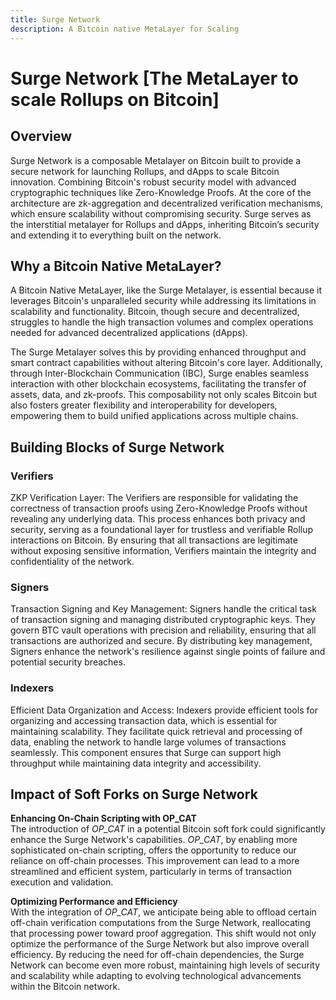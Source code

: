 ```yaml
---
title: Surge Network
description: A Bitcoin native MetaLayer for Scaling
---
```



# Surge Network [The MetaLayer to scale Rollups on Bitcoin]

## Overview

Surge Network is a composable Metalayer on Bitcoin built to provide a secure network for launching Rollups, and dApps to scale Bitcoin innovation. Combining Bitcoin's robust security model with advanced cryptographic techniques like Zero-Knowledge Proofs. At the core of the architecture are zk-aggregation and decentralized verification mechanisms, which ensure scalability without compromising security. Surge serves as the interstitial metalayer for Rollups and dApps, inheriting Bitcoin’s security and extending it to everything built on the network.

## Why a Bitcoin Native MetaLayer?

A Bitcoin Native MetaLayer, like the Surge Metalayer, is essential because it leverages Bitcoin's unparalleled security while addressing its limitations in scalability and functionality. Bitcoin, though secure and decentralized, struggles to handle the high transaction volumes and complex operations needed for advanced decentralized applications (dApps).

The Surge Metalayer solves this by providing enhanced throughput and smart contract capabilities without altering Bitcoin's core layer. Additionally, through Inter-Blockchain Communication (IBC), Surge enables seamless interaction with other blockchain ecosystems, facilitating the transfer of assets, data, and zk-proofs. This composability not only scales Bitcoin but also fosters greater flexibility and interoperability for developers, empowering them to build unified applications across multiple chains.

## Building Blocks of Surge Network

### Verifiers

ZKP Verification Layer: The Verifiers are responsible for validating the correctness of transaction proofs using Zero-Knowledge Proofs without revealing any underlying data. This process enhances both privacy and security, serving as a foundational layer for trustless and verifiable Rollup interactions on Bitcoin. By ensuring that all transactions are legitimate without exposing sensitive information, Verifiers maintain the integrity and confidentiality of the network.

### Signers

Transaction Signing and Key Management: Signers handle the critical task of transaction signing and managing distributed cryptographic keys. They govern BTC vault operations with precision and reliability, ensuring that all transactions are authorized and secure. By distributing key management, Signers enhance the network's resilience against single points of failure and potential security breaches.

### Indexers

Efficient Data Organization and Access: Indexers provide efficient tools for organizing and accessing transaction data, which is essential for maintaining scalability. They facilitate quick retrieval and processing of data, enabling the network to handle large volumes of transactions seamlessly. This component ensures that Surge can support high throughput while maintaining data integrity and accessibility.

## Impact of Soft Forks on Surge Network

**Enhancing On-Chain Scripting with OP_CAT**\
The introduction of _OP_CAT_ in a potential Bitcoin soft fork could significantly enhance the Surge Network's capabilities. _OP_CAT_, by enabling more sophisticated on-chain scripting, offers the opportunity to reduce our reliance on off-chain processes. This improvement can lead to a more streamlined and efficient system, particularly in terms of transaction execution and validation.

**Optimizing Performance and Efficiency**\
With the integration of _OP_CAT_, we anticipate being able to offload certain off-chain verification computations from the Surge Network, reallocating that processing power toward proof aggregation. This shift would not only optimize the performance of the Surge Network but also improve overall efficiency. By reducing the need for off-chain dependencies, the Surge Network can become even more robust, maintaining high levels of security and scalability while adapting to evolving technological advancements within the Bitcoin network.

<ZoomImage
  src="/assets/superstack-core-functions.png"
  alt="superstack core functions"
/>
